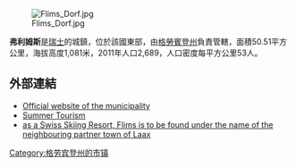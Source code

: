 [[Image:Flims_Dorf.jpg|right]]

'''弗利姆斯'''是[[瑞士|瑞士]]的城鎮，位於該國東部，由[[格勞賓登州|格勞賓登州]]負責管轄，面積50.51平方公里，海拔高度1,081米，2011年人口2,689，人口密度每平方公里53人。

==外部連結==
*[http://www.gemeindeflims.ch Official website of the municipality] {{Wayback|url=http://www.gemeindeflims.ch/ |date=20220131043156 }}
*[http://www.flims.com/en/home.html Summer Tourism] {{Wayback|url=http://www.flims.com/en/home.html |date=20101231024223 }}
*[https://web.archive.org/web/20101211232534/http://en.graubuenden.ch/ski-snowboard/the-top-ski-resorts/laax.html?L=2&season=2 as a Swiss Skiing Resort, Flims is to be found under the name of the neighbouring partner town of Laax]

{{Authority control}}
{{Switzerland-geo-stub}}
[[Category:格劳宾登州的市镇|Category:格劳宾登州的市镇]]